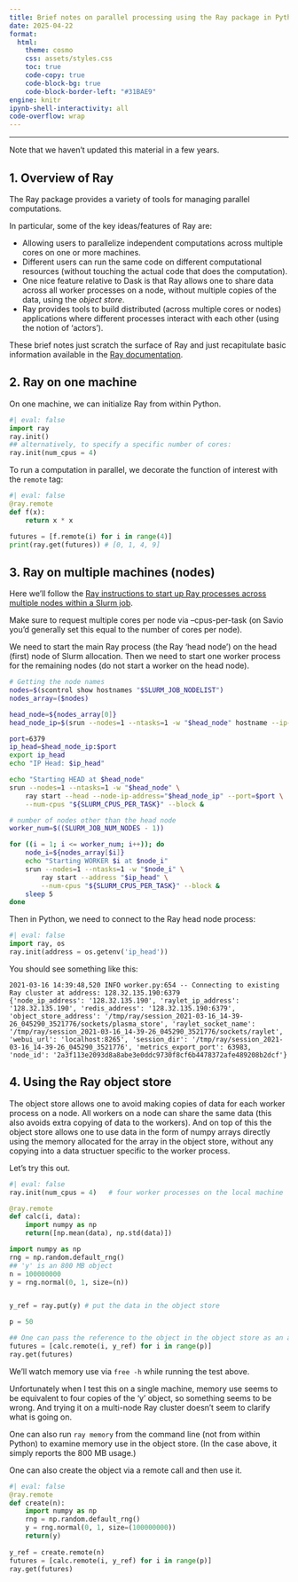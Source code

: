 ```yaml
---
title: Brief notes on parallel processing using the Ray package in Python
date: 2025-04-22
format:
  html:
    theme: cosmo
    css: assets/styles.css
    toc: true
    code-copy: true
    code-block-bg: true
    code-block-border-left: "#31BAE9" 
engine: knitr
ipynb-shell-interactivity: all
code-overflow: wrap
---
```

---

::: {.callout-warning}
Note that we haven't updated this material in a few years.
:::

## 1. Overview of Ray

The Ray package provides a variety of tools for managing parallel computations.

In particular, some of the key ideas/features of Ray are:

  - Allowing users to parallelize independent computations across multiple cores on one or more machines.
  - Different users can run the same code on different computational resources (without touching the actual code that does the computation).
  - One nice feature relative to Dask is that Ray allows one to share data across all worker processes on a node, without multiple copies of the data, using the *object store*.
  - Ray provides tools to build distributed (across multiple cores or nodes) applications where different processes interact with each other (using the notion of 'actors').

These brief notes just scratch the surface of Ray and just recapitulate basic information available in the [Ray documentation](https://docs.ray.io/en/master/).

## 2. Ray on one machine

On one machine, we can initialize Ray from within Python.

```python
#| eval: false
import ray
ray.init()
## alternatively, to specify a specific number of cores:
ray.init(num_cpus = 4)
```

To run a computation in parallel, we decorate the function of interest with the `remote` tag:

```python
#| eval: false
@ray.remote
def f(x):
    return x * x

futures = [f.remote(i) for i in range(4)]
print(ray.get(futures)) # [0, 1, 4, 9]
```

## 3. Ray on multiple machines (nodes)

Here we'll follow the [Ray instructions to start up Ray processes across multiple nodes within a Slurm job](https://docs.ray.io/en/latest/cluster/vms/user-guides/community/slurm.html).

Make sure to request multiple cores per node via --cpus-per-task (on Savio you'd generally set this equal to the number of cores per node).

We need to start the main Ray process (the Ray 'head node') on the head (first) node of Slurm allocation. Then we need to start one worker process for the remaining nodes (do not start a worker on the head node).


```bash
# Getting the node names
nodes=$(scontrol show hostnames "$SLURM_JOB_NODELIST")
nodes_array=($nodes)

head_node=${nodes_array[0]}
head_node_ip=$(srun --nodes=1 --ntasks=1 -w "$head_node" hostname --ip-address)

port=6379
ip_head=$head_node_ip:$port
export ip_head
echo "IP Head: $ip_head"

echo "Starting HEAD at $head_node"
srun --nodes=1 --ntasks=1 -w "$head_node" \
    ray start --head --node-ip-address="$head_node_ip" --port=$port \
    --num-cpus "${SLURM_CPUS_PER_TASK}" --block &

# number of nodes other than the head node
worker_num=$((SLURM_JOB_NUM_NODES - 1))

for ((i = 1; i <= worker_num; i++)); do
    node_i=${nodes_array[$i]}
    echo "Starting WORKER $i at $node_i"
    srun --nodes=1 --ntasks=1 -w "$node_i" \
        ray start --address "$ip_head" \
        --num-cpus "${SLURM_CPUS_PER_TASK}" --block &
    sleep 5
done
```

Then in Python, we need to connect to the Ray head node process:

```python
#| eval: false
import ray, os
ray.init(address = os.getenv('ip_head'))
```

You should see something like this:

```
2021-03-16 14:39:48,520	INFO worker.py:654 -- Connecting to existing Ray cluster at address: 128.32.135.190:6379
{'node_ip_address': '128.32.135.190', 'raylet_ip_address': '128.32.135.190', 'redis_address': '128.32.135.190:6379', 'object_store_address': '/tmp/ray/session_2021-03-16_14-39-26_045290_3521776/sockets/plasma_store', 'raylet_socket_name': '/tmp/ray/session_2021-03-16_14-39-26_045290_3521776/sockets/raylet', 'webui_url': 'localhost:8265', 'session_dir': '/tmp/ray/session_2021-03-16_14-39-26_045290_3521776', 'metrics_export_port': 63983, 'node_id': '2a3f113e2093d8a8abe3e0ddc9730f8cf6b4478372afe489208b2dcf'}
```


## 4. Using the Ray object store

The object store allows one to avoid making copies of data for each worker process on a node. All workers on a node can share the same data (this also avoids extra copying of data to the workers). And on top of this the object store allows one to use data in the form of numpy arrays directly using the memory allocated for the array in the object store, without any copying into a data structuer specific to the worker process.

Let's try this out.

```python
#| eval: false
ray.init(num_cpus = 4)   # four worker processes on the local machine

@ray.remote
def calc(i, data):
    import numpy as np  
    return([np.mean(data), np.std(data)])

import numpy as np
rng = np.random.default_rng()
## 'y' is an 800 MB object
n = 100000000
y = rng.normal(0, 1, size=(n))


y_ref = ray.put(y) # put the data in the object store

p = 50

## One can pass the reference to the object in the object store as an argument
futures = [calc.remote(i, y_ref) for i in range(p)]
ray.get(futures)
```

We'll watch memory use via `free -h` while running the test above.

Unfortunately when I test this on a single machine, memory use seems to be equivalent to four copies of the 'y' object, so something seems to be wrong. And trying it on a multi-node Ray cluster doesn't seem to clarify what is going on.

One can also run `ray memory` from the command line (not from within Python) to examine memory use in the object store. (In the case above, it simply reports the 800 MB usage.)

One can also create the object via a remote call and then use it.

```python
#| eval: false
@ray.remote
def create(n):
    import numpy as np
    rng = np.random.default_rng()
    y = rng.normal(0, 1, size=(100000000))
    return(y)
    
y_ref = create.remote(n)
futures = [calc.remote(i, y_ref) for i in range(p)]
ray.get(futures)
```

